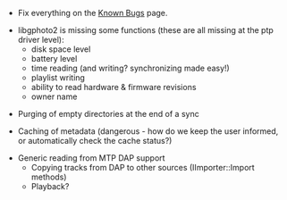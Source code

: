 * Fix everything on the [[Projects/Open Source/Banshee/MTP/Known Bugs|Known Bugs]] page.

* libgphoto2 is missing some functions (these are all missing at the ptp driver level):
** disk space level
** battery level
** time reading (and writing? synchronizing made easy!)
** playlist writing
** ability to read hardware & firmware revisions
** owner name

* Purging of empty directories at the end of a sync

* Caching of metadata (dangerous - how do we keep the user informed, or automatically check the cache status?)

* Generic reading from MTP DAP support
** Copying tracks from DAP to other sources (IImporter::Import methods)
** Playback?